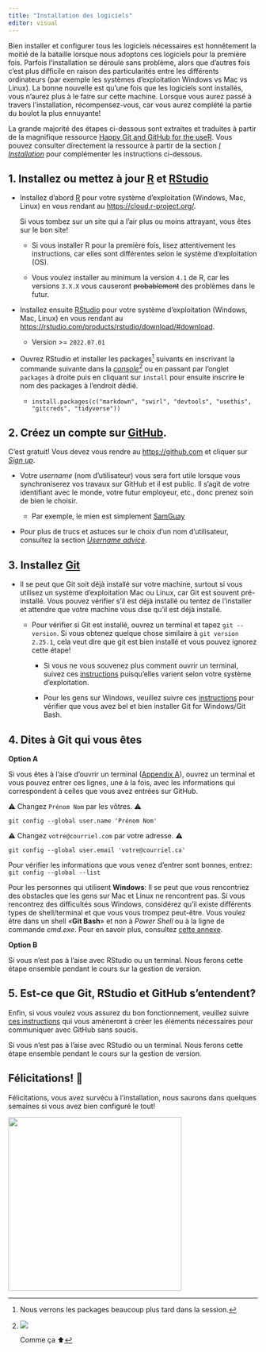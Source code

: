 ```yaml
---
title: "Installation des logiciels"
editor: visual
---
```


Bien installer et configurer tous les logiciels nécessaires est honnêtement la
moitié de la bataille lorsque nous adoptons ces logiciels pour la première
fois. Parfois l'installation se déroule sans problème, alors que d'autres fois
c'est plus difficile en raison des particularités entre les différents
ordinateurs (par exemple les systèmes d'exploitation Windows vs Mac vs Linux).
La bonne nouvelle est qu'une fois que les logiciels sont installés, vous
n'aurez plus à le faire sur cette machine. Lorsque vous aurez passé à travers
l'installation, récompensez-vous, car vous aurez complété la partie du boulot
la plus ennuyante!

::: callout-note
La grande majorité des étapes ci-dessous sont extraites et traduites à partir
de la magnifique ressource [Happy Git and GitHub for the
useR](https://happygitwithr.com/). Vous pouvez consulter directement la
ressource à partir de la section [*I
Installation*](https://happygitwithr.com/github-acct.html) pour complémenter
les instructions ci-dessous.
:::

## 1. Installez ou mettez à jour [R](https://cloud.r-project.org/) et [RStudio](https://rstudio.com/)

-   Installez d'abord [R](https://cloud.r-project.org/) pour votre système
    d'exploitation (Windows, Mac, Linux) en vous rendant au
    <https://cloud.r-project.org/>.

    <aside>Si vous tombez sur un site qui a l'air plus ou moins attrayant, vous
    êtes sur le bon site!</aside>

    -   Si vous installer R pour la première fois, lisez attentivement les
        instructions, car elles sont différentes selon le système
        d'exploitation (OS).

    -   Vous voulez installer au minimum la version `4.1` de R, car les
        versions `3.X.X` vous causeront ~~probablement~~ des problèmes dans le
        futur.

-   Installez ensuite [RStudio](https://rstudio.com/) pour votre système
    d'exploitation (Windows, Mac, Linux) en vous rendant au
    <https://rstudio.com/products/rstudio/download/#download>.

    -   Version \>= `2022.07.01`

-   Ouvrez RStudio et installer les packages[^1] suivants en inscrivant la
    commande suivante dans la [*console*]{.underline}[^2] ou en passant par
    l'onglet `packages` à droite puis en cliquant sur `install` pour ensuite
    inscrire le nom des packages à l'endroit dédié.

    -   `install.packages(c("markdown", "swirl", "devtools", "usethis", "gitcreds", "tidyverse"))`

[^1]: Nous verrons les packages beaucoup plus tard dans la session.

[^2]: ![](assets/img/install_packages.png)

    Comme ça ⬆️

## 2. Créez un compte sur [GitHub](https://github.com/).

C'est gratuit! Vous devez vous rendre au <https://github.com> et cliquer sur
[*Sign
up*](https://github.com/join?ref_cta=Sign+up&ref_loc=header+logged+out&ref_page=%2F&source=header-home).

-   Votre *username* (nom d'utilisateur) vous sera fort utile lorsque vous
    synchroniserez vos travaux sur GitHub et il est public. Il s'agit de votre
    identifiant avec le monde, votre futur employeur, etc., donc prenez soin de
    bien le choisir.

    -   Par exemple, le mien est simplement
        [SamGuay](https://github.com/SamGuay)

-   Pour plus de trucs et astuces sur le choix d'un nom d'utilisateur,
    consultez la section [*Username
    advice*](https://happygitwithr.com/github-acct.html#username-advice).

## 3. Installez [Git](https://git-scm.com/)

-   Il se peut que Git soit déjà installé sur votre machine, surtout si vous
    utilisez un système d'exploitation Mac ou Linux, car Git est souvent
    pré-installé. Vous pouvez vérifier s'il est déjà installé ou tentez de
    l'installer et attendre que votre machine vous dise qu'il est déjà
    installé.

    -   Pour vérifier si Git est installé, ouvrez un terminal et tapez
        `git --version`. Si vous obtenez quelque chose similaire à
        `git version 2.25.1`, cela veut dire que git est bien installé et vous
        pouvez ignorez cette étape!

        -   Si vous ne vous souvenez plus comment ouvrir un terminal, suivez
            ces
            [instructions](https://happygitwithr.com/shell.html#outside-of-rstudio)
            puisqu'elles varient selon votre système d'exploitation.

        -   Pour les gens sur Windows, veuillez suivre ces
            [instructions](https://happygitwithr.com/shell.html#windows-2) pour
            vérifier que vous avez bel et bien installer Git for Windows/Git
            Bash.

## 4. Dites à Git qui vous êtes

**Option A**

Si vous êtes à l'aise d'ouvrir un terminal ([Appendix
A](https://happygitwithr.com/shell.html#shell)), ouvrez un terminal et vous
pouvez entrer ces lignes, une à la fois, avec les informations qui
correspondent à celles que vous avez entrées sur GitHub.

⚠️ Changez `Prénom Nom` par les vôtres. ⚠️

`git config --global user.name 'Prénom Nom'`

⚠️ Changez `votre@courriel.com` par votre adresse. ⚠️

`git config --global user.email 'votre@courriel.ca'`

Pour vérifier les informations que vous venez d'entrer sont bonnes, entrez:\
`git config --global --list`

::: callout-caution
Pour les personnes qui utilisent **Windows**: Il se peut que vous rencontriez
des obstacles que les gens sur Mac et Linux ne rencontrent pas. Si vous
rencontrez des difficultés sous Windows, considérez qu'il existe différents
types de shell/terminal et que vous vous trompez peut-être. Vous voulez être
dans un shell «**Git Bash**» et non à *Power Shell* ou à la ligne de commande
*cmd.exe*. Pour en savoir plus, consultez [cette
annexe](https://happygitwithr.com/shell.html#windows-shell-hell).
:::

**Option B**

Si vous n'est pas à l'aise avec RStudio ou un terminal. Nous ferons cette étape
ensemble pendant le cours sur la gestion de version.

## 5. Est-ce que Git, RStudio et GitHub s'entendent?

Enfin, si vous voulez vous assurez du bon fonctionnement, veuillez suivre [ces
instructions](https://happygitwithr.com/connect-intro.html) qui vous amèneront
à créer les éléments nécessaires pour communiquer avec GitHub sans soucis.

Si vous n'est pas à l'aise avec RStudio ou un terminal. Nous ferons cette étape
ensemble pendant le cours sur la gestion de version.

## Félicitations! 🎉

Félicitations, vous avez survécu à l'installation, nous saurons dans quelques
semaines si vous avez bien configuré le tout!

![](assets/img/congrats.gif){width="350"}
